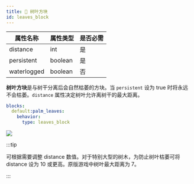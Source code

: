 ```yaml
---
title: 🍁 树叶方块
id: leaves_block
---
```


| 属性名称        | 属性类型    | 是否必需 |
|-------------|---------|------|
| distance    | int     | 是    |
| persistent  | boolean | 是    |
| waterlogged | boolean | 否    |

**树叶方块**是与树干分离后会自然枯萎的方块。当 `persistent` 设为 true 时将永远不会枯萎。`distance` 属性决定树叶允许离树干的最大距离。

```yml
blocks:
  default:palm_leaves:
    behavior:
      type: leaves_block
```

![](/img/leaves_block.png)

:::tip

可根据需要调整 distance 数值。对于特别大型的树木，为防止树叶枯萎可将 distance 设为 10 或更高。原版游戏中树叶最大距离为 7。

:::